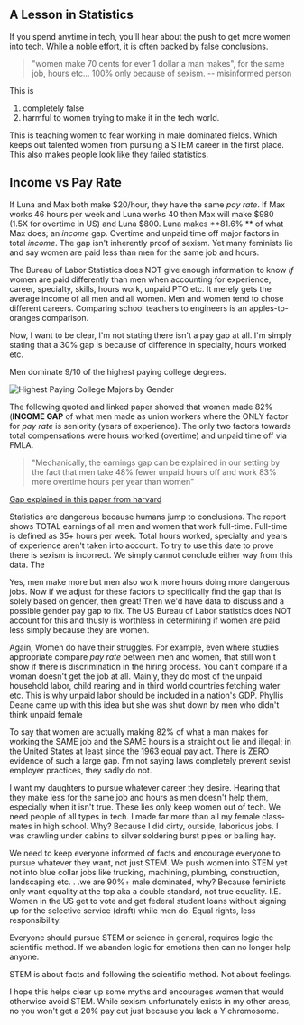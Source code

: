 ## A Lesson in Statistics

If you spend anytime in tech, you'll hear about the push to get more women into tech. While a noble effort, it is often backed by false conclusions.

> "women make 70 cents for ever 1 dollar a man makes", for the same job, hours etc... 100% only because of sexism. -- misinformed person

This is

1. completely false
2. harmful to women trying to make it in the tech world.

This is teaching women to fear working in male dominated fields. Which keeps out talented women from pursuing a STEM career in the first place. This also makes people look like they failed statistics.

## Income vs Pay Rate

If Luna and Max both make $20/hour, they have the same _pay rate_. If Max works 46 hours per week and Luna works 40 then Max will make $980 (1.5X for overtime in US) and Luna $800. Luna makes **81.6% ** of what Max does; an _income_ gap. Overtime and unpaid time off major factors in total _income_. The gap isn't inherently proof of sexism. Yet many feminists lie and say women are paid less than men for the same job and hours.

The Bureau of Labor Statistics does NOT give enough information to know _if_ women are paid differently than men when accounting for experience, career, specialty, skills, hours work, unpaid PTO etc. It merely gets the average income of all men and all women. Men and women tend to chose different careers. Comparing school teachers to engineers is an apples-to-oranges comparison.

Now, I want to be clear, I'm not stating there isn't a pay gap at all. I'm simply stating that a 30% gap is because of difference in specialty, hours worked etc.

Men dominate 9/10 of the highest paying college degrees.

![Highest Paying College Majors by Gender](https://dev-to-uploads.s3.amazonaws.com/uploads/articles/a7duik5tshh1h7cub161.png)

The following quoted and linked paper showed that women made 82% (**INCOME GAP** of what men made as union workers where the ONLY factor for _pay rate_ is seniority (years of experience). The only two factors towards total compensations were hours worked (overtime) and unpaid time off via FMLA.

> "Mechanically, the earnings gap can be explained in our setting by the fact that men take
> 48% fewer unpaid hours off and work 83% more overtime hours per year than women"

[Gap explained in this paper from harvard](https://scholar.harvard.edu/files/bolotnyy/files/be_gendergap.pdf)

Statistics are dangerous because humans jump to conclusions. The report shows TOTAL earnings of all men and women that work full-time. Full-time is defined as 35+ hours per week. Total hours worked, specialty and years of experience aren't taken into account. To try to use this date to prove there is sexism is incorrect. We simply cannot conclude either way from this data.
The

Yes, men make more but men also work more hours doing more dangerous jobs. Now if we adjust for these factors to specifically find the gap that is solely based on gender, then great! Then we'd have data to discuss and a possible gender pay gap to fix. The US Bureau of Labor statistics does NOT account for this and thusly is worthless in determining if women are paid less simply because they are women.

Again, Women do have their struggles. For example, even where studies appropriate compare _pay rate_ between men and women, that still won't show if there is discrimination in the hiring process. You can't compare if a woman doesn't get the job at all.
Mainly, they do most of the unpaid household labor, child rearing and in third world countries fetching water etc. This is why unpaid labor should be included in a nation's GDP. Phyllis Deane came up with this idea but she was shut down by men who didn't think unpaid female

To say that women are actually making 82% of what a man makes for working the SAME job and the SAME hours is a straight out lie and illegal; in the United States at least since the [1963 equal pay act](https://www.eeoc.gov/statutes/equal-pay-act-1963). There is ZERO evidence of such a large gap. I'm not saying laws completely prevent sexist employer practices, they sadly do not.

I want my daughters to pursue whatever career they desire. Hearing that they make less for the same job and hours as men doesn't help them, especially when it isn't true. These lies only keep women out of tech. We need people of all types in tech. I made far more than all my female class-mates in high school. Why? Because I did dirty, outside, laborious jobs. I was crawling under cabins to silver soldering burst pipes or bailing hay.

We need to keep everyone informed of facts and encourage everyone to pursue whatever they want, not just STEM. We push women into STEM yet not into blue collar jobs like trucking, machining, plumbing, construction, landscaping etc. . .we are 90%+ male dominated, why? Because feminists only want equality at the top aka a double standard, not true equality. I.E. Women in the US get to vote and get federal student loans without signing up for the selective service (draft) while men do. Equal rights, less responsibility.

Everyone should pursue STEM or science in general, requires logic the scientific method. If we abandon logic for emotions then can no longer help anyone.

STEM is about facts and following the scientific method. Not about feelings.

I hope this helps clear up some myths and encourages women that would otherwise avoid STEM. While sexism unfortunately exists in my other areas, no you won't get a 20% pay cut just because you lack a Y chromosome.
